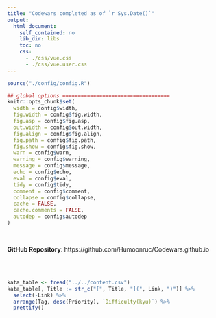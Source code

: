 ```yaml
---
title: "Codewars completed as of `r Sys.Date()`"
output: 
  html_document:
    self_contained: no
    lib_dir: libs
    toc: no
    css: 
      - ./css/vue.css
      - ./css/vue.user.css
---
```



```r
source("./config/config.R")

## global options ===================================
knitr::opts_chunk$set(
  width = config$width,
  fig.width = config$fig.width,
  fig.asp = config$fig.asp,
  out.width = config$out.width,
  fig.align = config$fig.align,
  fig.path = config$fig.path,
  fig.show = config$fig.show,
  warn = config$warn,
  warning = config$warning,
  message = config$message,
  echo = config$echo,
  eval = config$eval,
  tidy = config$tidy,
  comment = config$comment,
  collapse = config$collapse,
  cache = FALSE,
  cache.comments = FALSE,
  autodep = config$autodep
)
```

<br>

**GitHub Repository**: https://github.com/Humoonruc/Codewars.github.io

<br>
<br>

```r
kata_table <- fread("../../content.csv")
kata_table[, Title := str_c("[", Title, "](", Link, ")")] %>%
  select(-Link) %>%
  arrange(Tag, desc(Priority), `Difficulty(kyu)`) %>%
  prettify()
```



